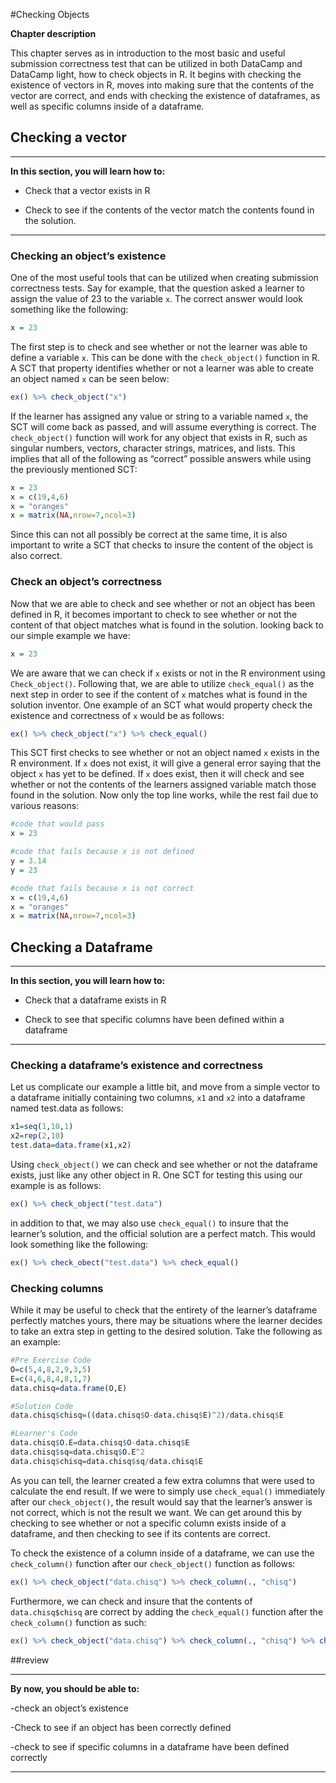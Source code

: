 #Checking Objects

**Chapter description**

This chapter serves as in introduction to the most basic and useful submission correctness test that can be utilized in both DataCamp and DataCamp light, how to check objects in R. It begins with checking the existence of vectors in R, moves into making sure that the contents of the vector are correct, and ends with checking the existence of dataframes, as well as specific columns inside of a dataframe.

## Checking a vector 

***

**In this section, you will learn how to:**

- Check that a vector exists in R

- Check to see if the contents of the vector match the contents found in the solution.

***

### Checking an object's existence

One of the most useful tools that can be utilized when creating submission correctness tests. Say for example, that the question asked a learner to assign the value of 23 to the variable `x`. The correct answer would look something like the following:

```r
x = 23
````

The first step is to check and see whether or not the learner was able to define a variable `x`. This can be done with the `check_object()` function in R. A SCT that property identifies whether or not a learner was able to create an object named `x` can be seen below:

```r
ex() %>% check_object("x")
```

If the learner has assigned any value or string to a variable named `x`, the SCT will come back as passed, and will assume everything is correct. The `check_object()` function will work for any object that exists in R, such as singular numbers, vectors, character strings, matrices, and lists. This implies that all of the following as "correct" possible answers while using the previously mentioned SCT:

```r
x = 23
x = c(19,4,6)
x = "oranges"
x = matrix(NA,nrow=7,ncol=3)
```

Since this can not all possibly be correct at the same time, it is also important to write a SCT that checks to insure the content of the object is also correct.

### Check an object's correctness

Now that we are able to check and see whether or not an object has been defined in R, it becomes important to check to see whether or not the content of that object matches what is found in the solution. looking back to our simple example we have:

```r
x = 23
```

We are aware that we can check if `x` exists or not in the R environment using `Check_object()`. Following that, we are able to utilize `check_equal()` as the next step in order to see if the content of `x` matches what is found in the solution inventor. One example of an SCT what would property check the existence and correctness of `x` would be as follows:

```r
ex() %>% check_object("x") %>% check_equal()
```

This SCT first checks to see whether or not an object named `x` exists in the R environment. If `x` does not exist, it will give a general error saying that the object `x` has yet to be defined. If `x` does exist, then it will check and see whether or not the contents of the learners assigned variable match those found in the solution. Now only the top line works, while the rest fail due to various reasons:

```r
#code that would pass
x = 23

#code that fails because x is not defined
y = 3.14
y = 23

#code that fails because x is not correct
x = c(19,4,6)
x = "oranges"
x = matrix(NA,nrow=7,ncol=3)
```
 
## Checking a Dataframe

***

**In this section, you will learn how to:**

- Check that a dataframe exists in R

- Check to see that specific columns have been defined within a dataframe

***

### Checking a dataframe's existence and correctness

Let us complicate our example a little bit, and move from a simple vector to a dataframe initially containing two columns, `x1` and `x2` into a dataframe named test.data as follows:

```r
x1=seq(1,10,1)
x2=rep(2,10)
test.data=data.frame(x1,x2)
```

Using `check_object()` we can check and see whether or not the dataframe exists, just like any other object in R. One SCT for testing this using our example is as follows:

```r
ex() %>% check_object("test.data")
```

in addition to that, we may also use `check_equal()` to insure that the learner's solution, and the official solution are a perfect match. This would look something like the following:

```r
ex() %>% check_obect("test.data") %>% check_equal()
```

### Checking columns

While it may be useful to check that the entirety of the learner's dataframe perfectly matches yours, there may be situations where the learner decides to take an extra step in getting to the desired solution. Take the following as an example:

```r
#Pre Exercise Code
O=c(5,4,8,2,9,3,5)
E=c(4,6,8,4,8,1,7)
data.chisq=data.frame(O,E)

#Solution Code
data.chisq$chisq=((data.chisq$O-data.chisq$E)^2)/data.chisq$E

#Learner's Code
data.chisq$O.E=data.chisq$O-data.chisq$E
data.chisq$sq=data.chisq$O.E^2
data.chisq$chisq=data.chisq$sq/data.chisq$E
```

As you can tell, the learner created a few extra columns that were used to calculate the end result. If we were to simply use `check_equal()` immediately after our `check_object()`, the result would say that the learner's answer is not correct, which is not the result we want. We can get around this by checking to see whether or not a specific column exists inside of a dataframe, and then checking to see if its contents are correct.

To check the existence of a column inside of a dataframe, we can use the `check_column()` function after our `check_object()` function as follows:

```r
ex() %>% check_object("data.chisq") %>% check_column(., "chisq")
```

Furthermore, we can check and insure that the contents of `data.chisq$chisq` are correct by adding the `check_equal()` function after the `check_column()` function as such:

```r
ex() %>% check_object("data.chisq") %>% check_column(., "chisq") %>% check_equal()
```

##review

***

**By now, you should be able to:**

-check an object's existence

-Check to see if an object has been correctly defined

-check to see if specific columns in a dataframe have been defined correctly

***